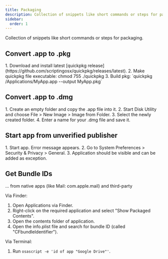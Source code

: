 ```yaml
---
title: Packaging
description: Collection of snippets like short commands or steps for packaging.
sidebar:
  order: 1
---
```



Collection of snippets like short commands or steps for packaging.

## Convert .app to .pkg

<Steps>
1. Download and install latest [quickpkg release](https://github.com/scriptingosx/quickpkg/releases/latest).
2. Make quickpkg file executable: chmod 755 ./quickpkg
3. Build pkg: `quickpkg /Applications/MyApp.app --output MyApp.pkg`
</Steps>

## Convert .app to .dmg

<Steps>
1. Create an empty folder and copy the .app file into it.
2. Start Disk Utility and choose File > New Image > Image from Folder.
3. Select the newly created folder.
4. Enter a name for your .dmg file and save it.
</Steps>

## Start app from unverified publisher

<Steps>
1. Start app. Error message appears.
2. Go to System Preferences > Security & Privacy > General.
3. Application should be visible and can be added as exception.
</Steps>

## Get Bundle IDs
... from native apps (like Mail: com.apple.mail) and third-party

Via Finder:
<Steps>
1. Open Applications via Finder.
2. Right-click on the required application and select "Show Packaged Contents".
3. Open the contents folder of application.
4. Open the info.plist file and search for bundle ID (called "CFbundleIdentifier").
</Steps>

Via Terminal:
<Steps>
1. Run `osascript -e 'id of app "Google Drive"'`.
</Steps>
